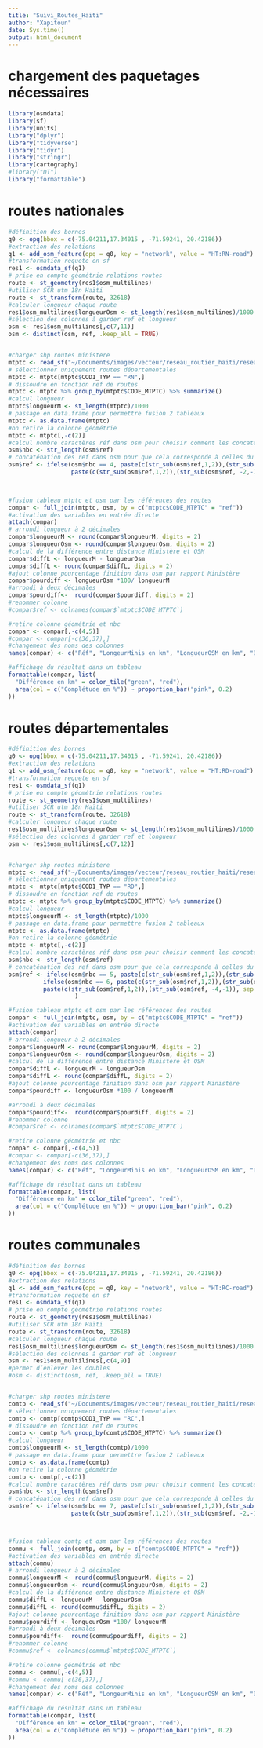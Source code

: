 ```yaml
---
title: "Suivi_Routes_Haiti"
author: "Xapitoun"
date: Sys.time()
output: html_document
---
```

# chargement des paquetages nécessaires
```r

library(osmdata)
library(sf)
library(units)
library("dplyr")
library("tidyverse")
library("tidyr")
library("stringr")
library(cartography)
#library("DT")
library("formattable")
```

# routes nationales
```r

#définition des bornes 
q0 <- opq(bbox = c(-75.04211,17.34015 , -71.59241, 20.42186))
#extraction des relations 
q1 <- add_osm_feature(opq = q0, key = "network", value = "HT:RN-road")
#transformation requete en sf
res1 <- osmdata_sf(q1)
# prise en compte géométrie relations routes
route <- st_geometry(res1$osm_multilines)
#utiliser SCR utm 18n Haïti
route <- st_transform(route, 32618)
#calculer longueur chaque route
res1$osm_multilines$longueurOsm <- st_length(res1$osm_multilines)/1000
#sélection des colonnes à garder ref et longueur
osm <- res1$osm_multilines[,c(7,11)]
osm <- distinct(osm, ref, .keep_all = TRUE)


#charger shp routes ministere
mtptc <- read_sf("~/Documents/images/vecteur/reseau_routier_haiti/reseau_routier_haiti.shp",  quiet = TRUE, stringsAsFactors = FALSE)
# sélectionner uniquement routes départementales
mtptc <- mtptc[mtptc$COD1_TYP == "RN",]
# dissoudre en fonction ref de routes
mtptc <- mtptc %>% group_by(mtptc$CODE_MTPTC) %>% summarize()
#calcul longueur
mtptc$longueurM <- st_length(mtptc)/1000
# passage en data.frame pour permettre fusion 2 tableaux
mtptc <- as.data.frame(mtptc)
#on retire la colonne géométrie
mtptc <- mtptc[,-c(2)]
#calcul nombre caractères réf dans osm pour choisir comment les concaténer
osm$nbc <- str_length(osm$ref)
# concaténation des ref dans osm pour que cela corresponde à celles du ministère
osm$ref <- ifelse(osm$nbc == 4, paste(c(str_sub(osm$ref,1,2)),(str_sub(osm$ref, -1)), sep  = ""),
                  paste(c(str_sub(osm$ref,1,2)),(str_sub(osm$ref, -2,-1)), sep  = ""))
                  


#fusion tableau mtptc et osm par les références des routes
compar <- full_join(mtptc, osm, by = c("mtptc$CODE_MTPTC" = "ref"))
#activation des variables en entrée directe
attach(compar)
# arrondi longueur à 2 décimales 
compar$longueurM <- round(compar$longueurM, digits = 2)
compar$longueurOsm <- round(compar$longueurOsm, digits = 2)
#calcul de la différence entre distance Ministère et OSM
compar$diffL <- longueurM - longueurOsm
compar$diffL <- round(compar$diffL, digits = 2)
#ajout colonne pourcentage finition dans osm par rapport Ministère
compar$pourdiff <- longueurOsm *100/ longueurM
#arrondi à deux décimales
compar$pourdiff<-  round(compar$pourdiff, digits = 2)
#renommer colonne
#compar$ref <- colnames(compar$`mtptc$CODE_MTPTC`)  

#retire colonne géométrie et nbc
compar <- compar[,-c(4,5)]
#compar <- compar[-c(36,37),]
#changement des noms des colonnes
names(compar) <- c("Réf", "LongeurMinis en km", "LongueurOSM en km", "Différence en km", "Complétude en %")

#affichage du résultat dans un tableau
formattable(compar, list(
  "Différence en km" = color_tile("green", "red"),
  area(col = c("Complétude en %")) ~ proportion_bar("pink", 0.2)
))
```

# routes départementales
```r
#définition des bornes 
q0 <- opq(bbox = c(-75.04211,17.34015 , -71.59241, 20.42186))
#extraction des relations 
q1 <- add_osm_feature(opq = q0, key = "network", value = "HT:RD-road")
#transformation requete en sf
res1 <- osmdata_sf(q1)
# prise en compte géométrie relations routes
route <- st_geometry(res1$osm_multilines)
#utiliser SCR utm 18n Haïti
route <- st_transform(route, 32618)
#calculer longueur chaque route
res1$osm_multilines$longueurOsm <- st_length(res1$osm_multilines)/1000
#sélection des colonnes à garder ref et longueur
osm <- res1$osm_multilines[,c(7,12)]


#charger shp routes ministere
mtptc <- read_sf("~/Documents/images/vecteur/reseau_routier_haiti/reseau_routier_haiti.shp",  quiet = TRUE, stringsAsFactors = FALSE)
# sélectionner uniquement routes départementales
mtptc <- mtptc[mtptc$COD1_TYP == "RD",]
# dissoudre en fonction ref de routes
mtptc <- mtptc %>% group_by(mtptc$CODE_MTPTC) %>% summarize()
#calcul longueur
mtptc$longueurM <- st_length(mtptc)/1000
# passage en data.frame pour permettre fusion 2 tableaux
mtptc <- as.data.frame(mtptc)
#on retire la colonne géométrie
mtptc <- mtptc[,-c(2)]
#calcul nombre caractères réf dans osm pour choisir comment les concaténer
osm$nbc <- str_length(osm$ref)
# concaténation des ref dans osm pour que cela corresponde à celles du ministère
osm$ref <- ifelse(osm$nbc == 5, paste(c(str_sub(osm$ref,1,2)),(str_sub(osm$ref, -2,-1)), sep  = ""),
          ifelse(osm$nbc == 6, paste(c(str_sub(osm$ref,1,2)),(str_sub(osm$ref, -3,-1)), sep  = ""),
          paste(c(str_sub(osm$ref,1,2)),(str_sub(osm$ref, -4,-1)), sep  = ""))
                   )

#fusion tableau mtptc et osm par les références des routes
compar <- full_join(mtptc, osm, by = c("mtptc$CODE_MTPTC" = "ref"))
#activation des variables en entrée directe
attach(compar)
# arrondi longueur à 2 décimales 
compar$longueurM <- round(compar$longueurM, digits = 2)
compar$longueurOsm <- round(compar$longueurOsm, digits = 2)
#calcul de la différence entre distance Ministère et OSM
compar$diffL <- longueurM - longueurOsm
compar$diffL <- round(compar$diffL, digits = 2)
#ajout colonne pourcentage finition dans osm par rapport Ministère
compar$pourdiff <- longueurOsm *100 / longueurM

#arrondi à deux décimales
compar$pourdiff<-  round(compar$pourdiff, digits = 2)
#renommer colonne
#compar$ref <- colnames(compar$`mtptc$CODE_MTPTC`)  

#retire colonne géométrie et nbc
compar <- compar[,-c(4,5)]
#compar <- compar[-c(36,37),]
#changement des noms des colonnes
names(compar) <- c("Réf", "LongeurMinis en km", "LongueurOSM en km", "Différence en km", "Complétude en %")

#affichage du résultat dans un tableau
formattable(compar, list(
  "Différence en km" = color_tile("green", "red"),
  area(col = c("Complétude en %")) ~ proportion_bar("pink", 0.2)
))
```



# routes communales
```r

#définition des bornes 
q0 <- opq(bbox = c(-75.04211,17.34015 , -71.59241, 20.42186))
#extraction des relations 
q1 <- add_osm_feature(opq = q0, key = "network", value = "HT:RC-road")
#transformation requete en sf
res1 <- osmdata_sf(q1)
# prise en compte géométrie relations routes
route <- st_geometry(res1$osm_multilines)
#utiliser SCR utm 18n Haïti
route <- st_transform(route, 32618)
#calculer longueur chaque route
res1$osm_multilines$longueurOsm <- st_length(res1$osm_multilines)/1000
#sélection des colonnes à garder ref et longueur
osm <- res1$osm_multilines[,c(4,9)]
#permet d’enlever les doubles
#osm <- distinct(osm, ref, .keep_all = TRUE)


#charger shp routes ministere
comtp <- read_sf("~/Documents/images/vecteur/reseau_routier_haiti/reseau_routier_haiti.shp",  quiet = TRUE, stringsAsFactors = FALSE)
# sélectionner uniquement routes départementales
comtp <- comtp[comtp$COD1_TYP == "RC",]
# dissoudre en fonction ref de routes
comtp <- comtp %>% group_by(comtp$CODE_MTPTC) %>% summarize()
#calcul longueur
comtp$longueurM <- st_length(comtp)/1000
# passage en data.frame pour permettre fusion 2 tableaux
comtp <- as.data.frame(comtp)
#on retire la colonne géométrie
comtp <- comtp[,-c(2)]
#calcul nombre caractères réf dans osm pour choisir comment les concaténer
osm$nbc <- str_length(osm$ref)
# concaténation des ref dans osm pour que cela corresponde à celles du ministère
osm$ref <- ifelse(osm$nbc == 7, paste(c(str_sub(osm$ref,1,2)),(str_sub(osm$ref,-4, -1)), sep  = ""),
                  paste(c(str_sub(osm$ref,1,2)),(str_sub(osm$ref, -2,-1)), sep  = ""))



#fusion tableau comtp et osm par les références des routes
commu <- full_join(comtp, osm, by = c("comtp$CODE_MTPTC" = "ref"))
#activation des variables en entrée directe
attach(commu)
# arrondi longueur à 2 décimales 
commu$longueurM <- round(commu$longueurM, digits = 2)
commu$longueurOsm <- round(commu$longueurOsm, digits = 2)
#calcul de la différence entre distance Ministère et OSM
commu$diffL <- longueurM - longueurOsm
commu$diffL <- round(commu$diffL, digits = 2)
#ajout colonne pourcentage finition dans osm par rapport Ministère
commu$pourdiff <- longueurOsm *100/ longueurM
#arrondi à deux décimales
commu$pourdiff<-  round(commu$pourdiff, digits = 2)
#renommer colonne
#commu$ref <- colnames(commu$`mtptc$CODE_MTPTC`)  

#retire colonne géométrie et nbc
commu <- commu[,-c(4,5)]
#commu <- commu[-c(36,37),]
#changement des noms des colonnes
names(compar) <- c("Réf", "LongeurMinis en km", "LongueurOSM en km", "Différence en km", "Complétude en %")

#affichage du résultat dans un tableau
formattable(compar, list(
  "Différence en km" = color_tile("green", "red"),
  area(col = c("Complétude en %")) ~ proportion_bar("pink", 0.2)
))

```

